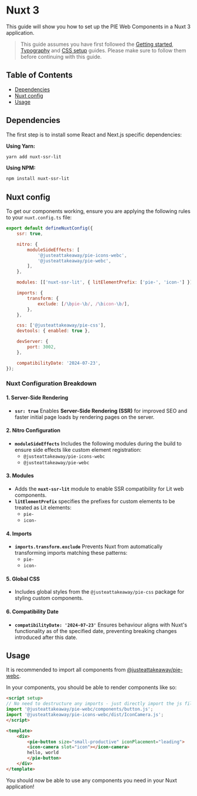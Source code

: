
<Meta title="Integration guides/Nuxt 3" />

# Nuxt 3

This guide will show you how to set up the PIE Web Components in a Nuxt 3 application.

> This guide assumes you have first followed the [Getting started](?path=/docs/introduction-getting-started--docs), [Typography](?path=/docs/introduction-typography--docs) and [CSS setup](?path=/docs/introduction-css-setup--docs) guides.
> Please make sure to follow them before continuing with this guide.

## Table of Contents

- [Dependencies](#dependencies)
- [Nuxt config](#nuxt-config)
- [Usage](#usage)


## Dependencies
The first step is to install some React and Next.js specific dependencies:

**Using Yarn:**

```bash
yarn add nuxt-ssr-lit
```

**Using NPM:**

```bash
npm install nuxt-ssr-lit
```

## Nuxt config

To get our components working, ensure you are applying the following rules to your `nuxt.config.ts` file:

```js
export default defineNuxtConfig({
    ssr: true,

    nitro: {
        moduleSideEffects: [
            '@justeattakeaway/pie-icons-webc',
            '@justeattakeaway/pie-webc',
        ],
    },

    modules: [['nuxt-ssr-lit', { litElementPrefix: ['pie-', 'icon-'] }]],

    imports: {
        transform: {
            exclude: [/\bpie-\b/, /\bicon-\b/],
        },
    },

    css: ['@justeattakeaway/pie-css'],
    devtools: { enabled: true },

    devServer: {
        port: 3002,
    },

    compatibilityDate: '2024-07-23',
});
```

### Nuxt Configuration Breakdown

#### 1. **Server-Side Rendering**
- **`ssr: true`**
  Enables **Server-Side Rendering (SSR)** for improved SEO and faster initial page loads by rendering pages on the server.

#### 2. **Nitro Configuration**
- **`moduleSideEffects`**
    Includes the following modules during the build to ensure side effects like custom element registration:
    - `@justeattakeaway/pie-icons-webc`
    - `@justeattakeaway/pie-webc`

#### 3. **Modules**
- Adds the **`nuxt-ssr-lit`** module to enable SSR compatibility for Lit web components.
- **`litElementPrefix`** specifies the prefixes for custom elements to be treated as Lit elements:
    - `pie-`
    - `icon-`

#### 4. **Imports**
- **`imports.transform.exclude`**
    Prevents Nuxt from automatically transforming imports matching these patterns:
    - `pie-`
    - `icon-`

#### 5. **Global CSS**
- Includes global styles from the `@justeattakeaway/pie-css` package for styling custom components.

#### 6. **Compatibility Date**
- **`compatibilityDate: '2024-07-23'`**
    Ensures behaviour aligns with Nuxt's functionality as of the specified date, preventing breaking changes introduced after this date.


## Usage

It is recommended to import all components from [@justeattakeaway/pie-webc](https://www.npmjs.com/package/@justeattakeaway/pie-webc).

In your components, you should be able to render components like so:

```html
<script setup>
// No need to destructure any imports - just directly import the js file
import '@justeattakeaway/pie-webc/components/button.js';
import '@justeattakeaway/pie-icons-webc/dist/IconCamera.js';
</script>

<template>
    <div>
        <pie-button size="small-productive" iconPlacement="leading">
        <icon-camera slot="icon"></icon-camera>
        hello, world
        </pie-button>
    </div>
</template>
```

You should now be able to use any components you need in your Nuxt application!
